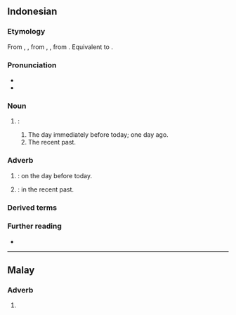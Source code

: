 ==Indonesian==

===Etymology===
From {{inh|id|ms|kemarin}}, {{m|ms|kelmarin}}, from {{inh|id|ms-cla|kemarin}}, {{m|ms-cla|kelmarin}}, from {{inh|id|poz-mly-pro|*kə maləm hari(-an)}}. Equivalent to {{blend|id|ke|malam|hari|nocap=1}}.

===Pronunciation===
* {{IPA|id|[kəˈmarɪn]}}
* {{hyphenation|id|kê|ma|rin}}

===Noun===
{{id-noun|head=kêmarin|pl=-}}

# {{l|en|yesterday}}:
## The day immediately before today; one day ago.
## The recent past.

===Adverb===
{{head|id|adverb|head=kêmarin}}

# {{l|en|yesterday}}: on the day before today.
#: {{ant|id|besok}}
#: {{uxi|id|'''Kemarin''' [[aku]] [[pergi]] [[ke]] [[rumah]] [[teman]].|I was going to a friend's home '''yesterday'''.}}
# {{l|en|recently}}: in the recent past.

===Derived terms===
{{der4|id|
| kemarin dulu
| kemarin lusa
| kemarin sore
|}}

===Further reading===
* {{R:KBBI Daring}}

----

==Malay==

===Adverb===
{{ms-adv|j=کمارين}}

# {{lb|ms|nonstandard}} {{alternative form of|ms|kelmarin}}